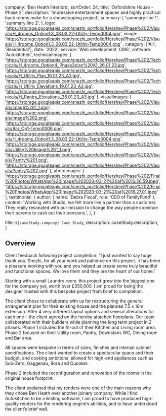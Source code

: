 
  company: 'Ben Heath Interiors',
  sortOrder: 24,
  title: 'Oxfordshire House - Phase 2',
  description:
    'Impressive entertainment spaces and highly practical back rooms make for a showstopping project',
  summary: [
    'summary line 1',
    'summary line 2',
  ],
  logo: 'https://storage.googleapis.com/snezhi_portfolio/Hershey/Phase%202/Visuals/H_4rooms_Option1.3_08.03.22-Utility-Temp0004.png',
  image: 'https://storage.googleapis.com/snezhi_portfolio/Hershey/Phase%202/Visuals/H_4rooms_Option1.3_08.03.22-Utility-Temp0004.png' ,
  category: ['All', 'Residential'],
  date: '2022',
  service: 'Web development, CMS',
  software: 'Autokitchen',
  technicalImages: [
  'https://storage.googleapis.com/snezhi_portfolio/Hershey/Phase%202/Technicals/H_4rooms_Option4_Phase2plan%20A1_26.01.23.jpg',
  'https://storage.googleapis.com/snezhi_portfolio/Hershey/Phase%202/Technicals/H_Utility_Plan_19.01.23_A3.jpg',
  'https://storage.googleapis.com/snezhi_portfolio/Hershey/Phase%202/Technicals/H_Utility_Elevations_19.01.23_A3.jpg',
  'https://storage.googleapis.com/snezhi_portfolio/Hershey/Phase%202/Technicals/H_Pantry_Elevations_26.01.23_A3.jpg'
  ],
  visualImages: [
  'https://storage.googleapis.com/snezhi_portfolio/Hershey/Phase%202/Visuals/Image%201_1.png',
  'https://storage.googleapis.com/snezhi_portfolio/Hershey/Phase%202/Visuals/Image%202.png',
  'https://storage.googleapis.com/snezhi_portfolio/Hershey/Phase%202/Visuals/Bar_Op1-Temp0006.png',
  'https://storage.googleapis.com/snezhi_portfolio/Hershey/Phase%202/Visuals/H_4rooms_Option1.3_08.03.22-Utility-Temp0004.png',
  'https://storage.googleapis.com/snezhi_portfolio/Hershey/Phase%202/Visuals/Utility%20Image%201_1.png',
  'https://storage.googleapis.com/snezhi_portfolio/Hershey/Phase%202/Visuals/Pantry%201.png',
  'https://storage.googleapis.com/snezhi_portfolio/Hershey/Phase%202/Visuals/Pantry%202.png'
  ],
  photoImages: [
    'https://storage.googleapis.com/snezhi_portfolio/Hershey/Phase%202/Final%20Photos/WhatsApp%20Image%202023-03-21%20at%2016.26.59.jpeg',
    'https://storage.googleapis.com/snezhi_portfolio/Hershey/Phase%202/Final%20Photos/WhatsApp%20Image%202023-03-21%20at%2016.27.01.jpeg'
  ],
  testimonial: {
    author: { name: 'Debra Fiscal', role: 'CEO of FamilyFund' },
    content:
      'Working with Studio, we felt more like a partner than a customer. They really resonated with our mission to change the way people convince their parents to cash out their pensions.',
  },
}

  title: `${caseStudy.company} Case Study`,
  description: caseStudy.description,
}

## Overview

Client feedback following project completion: “I just wanted to say huge thank you, Snezhi, for all your work and patience on this project. It has been a pleasure working with you and you helped us create some truly beautiful and functional spaces. We love them and they are the heart of our home.”

Starting with a small Laundry room, this project grew into the biggest one for the company yet, worth over £350,000. I am proud for being the designer trusted with this bespoke project from brief to completion.

The client chose to collaborate with us for restructuring the general arrangement plan for their existing house and the planned 7.5 x 16m extension.  After 4 very different layout options and several alterations for each one – the client agreed on the hereby attached floorplans. Our team collaborated with their builders while planning the long term project in 2 phases.
Phase 1 included the fit-out of their Kitchen and Living room area. Phase 2 focused on their Utility room, Pantry, Downstairs WC, Dining room and Bar area.

All spaces were bespoke in terms of sizes, finishes and internal cabinet specifications. The client wanted to create a spectacular space and their budget, and cooking ambitions, allowed for high-end appliances such as Sub-Zero, Gaggenau, Bora and Quooker.

Phase 2 included the reconfiguration and renovation of the rooms in the original house footprint.

The client explained that my renders were one of the main reasons why they chose Ben Heath over another joinery company. While I find Autokitchen to be a limiting software, I am proud to have produced high-quality renders for the rendering engine’s abilities, and to have understood the client’s brief well. 
